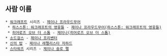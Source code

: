 == 사람 이름 ==
 * [[워크래프트]] 시리즈 - [[제이나 프라우드무어]]
  * [[하스스톤: 워크래프트의 영웅들]] - [[제이나 프라우드무어(하스스톤: 워크래프트의 영웅들)]]
  * [[히어로즈 오브 더 스톰]] - [[제이나(히어로즈 오브 더 스톰)]]
 * [[소드걸스]] - [[제이나 프리벤터]]
 * [[신의 탑]] - [[제이나 레펠리스타 자하드]]
 * [[스타워즈]] 시리즈 - [[제이나 솔로 펠]]

